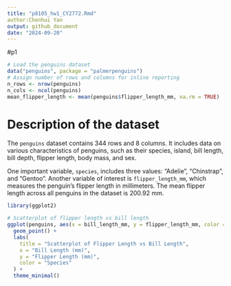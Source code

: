 ```yaml
---
title: "p8105_hw1_CY2772.Rmd"
author:Chenhui Yan
output: github_document
date: "2024-09-20"
---
```

#p1
```r
# Load the penguins dataset
data("penguins", package = "palmerpenguins")
# Assign number of rows and columns for inline reporting
n_rows <- nrow(penguins)
n_cols <- ncol(penguins)
mean_flipper_length <- mean(penguins$flipper_length_mm, na.rm = TRUE)
```

# Description of the dataset
The `penguins` dataset contains 344 rows and 8 columns. It includes data on various characteristics of penguins, such as their species, island, bill length, bill depth, flipper length, body mass, and sex. 

One important variable, `species`, includes three values: "Adelie", "Chinstrap", and "Gentoo". Another variable of interest is `flipper_length_mm`, which measures the penguin's flipper length in millimeters. The mean flipper length across all penguins in the dataset is 200.92 mm.
```r
library(ggplot2)

# Scatterplot of flipper length vs bill length
ggplot(penguins, aes(x = bill_length_mm, y = flipper_length_mm, color = species)) +
  geom_point() +
  labs(
    title = "Scatterplot of Flipper Length vs Bill Length",
    x = "Bill Length (mm)",
    y = "Flipper Length (mm)",
    color = "Species"
  ) +
  theme_minimal()


```

